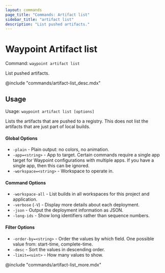 ```yaml
---
layout: commands
page_title: "Commands: Artifact list"
sidebar_title: "artifact list"
description: "List pushed artifacts."
---
```


# Waypoint Artifact list

Command: `waypoint artifact list`

List pushed artifacts.

@include "commands/artifact-list_desc.mdx"

## Usage

Usage: `waypoint artifact list [options]`


  Lists the artifacts that are pushed to a registry. This does not
  list the artifacts that are just part of local builds.

#### Global Options

- `-plain` - Plain output: no colors, no animation.
- `-app=<string>` - App to target. Certain commands require a single app target for Waypoint configurations with multiple apps. If you have a single app, then this can be ignored.
- `-workspace=<string>` - Workspace to operate in.

#### Command Options

- `-workspace-all` - List builds in all workspaces for this project and application.
- `-verbose` (`-V`) - Display more details about each deployment.
- `-json` - Output the deployment information as JSON.
- `-long-ids` - Show long identifiers rather than sequence numbers.

#### Filter Options

- `-order-by=<string>` - Order the values by which field. One possible value from: start-time, complete-time.
- `-desc` - Sort the values in descending order.
- `-limit=<uint>` - How many values to show.

@include "commands/artifact-list_more.mdx"
